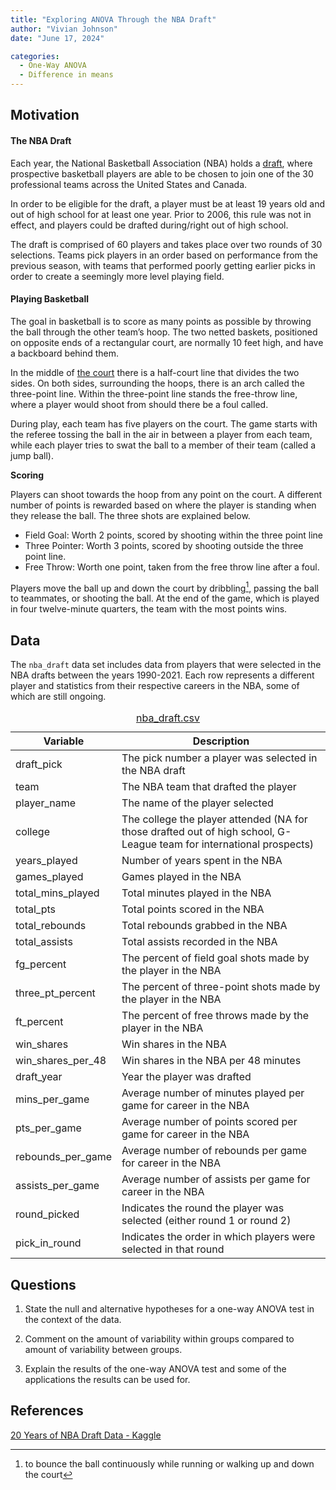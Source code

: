 ```yaml
---
title: "Exploring ANOVA Through the NBA Draft"
author: "Vivian Johnson" 
date: "June 17, 2024" 

categories:
  - One-Way ANOVA
  - Difference in means 
---
```


## Motivation

#### The NBA Draft

Each year, the National Basketball Association (NBA) holds a [draft](https://www.bbc.co.uk/newsround/65997816){target="_blank"}, where prospective basketball players are able to be chosen to join one of the 30 professional teams across the United States and Canada.

In order to be eligible for the draft, a player must be at least 19 years old and out of high school for at least one year. Prior to 2006, this rule was not in effect, and players could be drafted during/right out of high school.

The draft is comprised of 60 players and takes place over two rounds of 30 selections. Teams pick players in an order based on performance from the previous season, with teams that performed poorly getting earlier picks in order to create a seemingly more level playing field.

#### Playing Basketball

The goal in basketball is to score as many points as possible by throwing the ball through the other team's hoop. The two netted baskets, positioned on opposite ends of a rectangular court, are normally 10 feet high, and have a backboard behind them.

In the middle of [the court](https://en.wikipedia.org/wiki/Basketball_court){target="_blank"} there is a half-court line that divides the two sides. On both sides, surrounding the hoops, there is an arch called the three-point line. Within the three-point line stands the free-throw line, where a player would shoot from should there be a foul called.

During play, each team has five players on the court. The game starts with the referee tossing the ball in the air in between a player from each team, while each player tries to swat the ball to a member of their team (called a jump ball).

**Scoring**

Players can shoot towards the hoop from any point on the court. A different number of points is rewarded based on where the player is standing when they release the ball. The three shots are explained below.

-   Field Goal: Worth 2 points, scored by shooting within the three point line
-   Three Pointer: Worth 3 points, scored by shooting outside the three point line.
-   Free Throw: Worth one point, taken from the free throw line after a foul.

Players move the ball up and down the court by dribbling[^1], passing the ball to teammates, or shooting the ball. At the end of the game, which is played in four twelve-minute quarters, the team with the most points wins.

[^1]: to bounce the ball continuously while running or walking up and down the court

## Data

The `nba_draft` data set includes data from players that were selected in the NBA drafts between the years 1990-2021. Each row represents a different player and statistics from their respective careers in the NBA, some of which are still ongoing.

| Variable          | Description                                                                                                          |
|------------------|------------------------------------------------------|
| draft_pick        | The pick number a player was selected in the NBA draft                                                               |
| team              | The NBA team that drafted the player                                                                                 |
| player_name       | The name of the player selected                                                                                      |
| college           | The college the player attended (NA for those drafted out of high school, G-League team for international prospects) |
| years_played      | Number of years spent in the NBA                                                                                     |
| games_played      | Games played in the NBA                                                                                              |
| total_mins_played | Total minutes played in the NBA                                                                                      |
| total_pts         | Total points scored in the NBA                                                                                       |
| total_rebounds    | Total rebounds grabbed in the NBA                                                                                    |
| total_assists     | Total assists recorded in the NBA                                                                                    |
| fg_percent        | The percent of field goal shots made by the player in the NBA                                                        |
| three_pt_percent  | The percent of three-point shots made by the player in the NBA                                                       |
| ft_percent        | The percent of free throws made by the player in the NBA                                                             |
| win_shares        | Win shares in the NBA                                                                                                |
| win_shares_per_48 | Win shares in the NBA per 48 minutes                                                                                 |
| draft_year        | Year the player was drafted                                                                                          |
| mins_per_game     | Average number of minutes played per game for career in the NBA                                                      |
| pts_per_game      | Average number of points scored per game for career in the NBA                                                       |
| rebounds_per_game | Average number of rebounds per game for career in the NBA                                                            |
| assists_per_game  | Average number of assists per game for career in the NBA                                                             |
| round_picked | Indicates the round the player was selected (either round 1 or round 2) |
| pick_in_round | Indicates the order in which players were selected in that round | 

: [nba_draft.csv](stat_289_score/vgjohn/nba_draft_module_113/Data_Repo_Submission/nba_draft.csv)

## Questions

1. State the null and alternative hypotheses for a one-way ANOVA test in the context of the data. 

2. Comment on the amount of variability within groups compared to amount of variability between groups. 

3. Explain the results of the one-way ANOVA test and some of the applications the results can be used for. 

## References

[20 Years of NBA Draft Data - Kaggle](https://www.kaggle.com/datasets/benwieland/nba-draft-data){target="_blank"}

